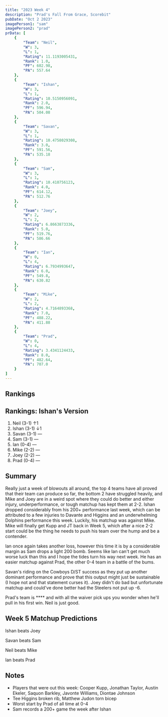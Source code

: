 ```yaml
---
title: "2023 Week 4"
description: "Prad's Fall From Grace, Scorebit"
pubDate: "Oct 2 2023"
imagePerson1: "sam"
imagePerson2: "prad"
prData: [
    {
        "Team": "Neil",
        "W": 3,
        "L": 1,
        "Rating": 11.1193005431,
        "Rank": 1.0,
        "PF": 602.98,
        "PA": 557.64
    },
    {
        "Team": "Ishan",
        "W": 3,
        "L": 1,
        "Rating": 10.5150956091,
        "Rank": 2.0,
        "PF": 596.94,
        "PA": 504.08
    },
    {
        "Team": "Savan",
        "W": 3,
        "L": 1,
        "Rating": 10.4758029308,
        "Rank": 3.0,
        "PF": 591.56,
        "PA": 535.18
    },
    {
        "Team": "Sam",
        "W": 3,
        "L": 1,
        "Rating": 10.410756123,
        "Rank": 4.0,
        "PF": 614.12,
        "PA": 512.76
    },
    {
        "Team": "Joey",
        "W": 2,
        "L": 2,
        "Rating": 6.8663873336,
        "Rank": 5.0,
        "PF": 519.76,
        "PA": 586.66
    },
    {
        "Team": "Ian",
        "W": 0,
        "L": 4,
        "Rating": 6.7934993647,
        "Rank": 6.0,
        "PF": 549.8,
        "PA": 630.82
    },
    {
        "Team": "Mike",
        "W": 2,
        "L": 2,
        "Rating": 4.7164893368,
        "Rank": 7.0,
        "PF": 488.22,
        "PA": 411.88
    },
    {
        "Team": "Prad",
        "W": 0,
        "L": 4,
        "Rating": 3.4341124433,
        "Rank": 8.0,
        "PF": 482.64,
        "PA": 707.0
    }
]
---
```



## Rankings

<PowerRankingTable client:load data={frontmatter.prData} />

## Rankings: Ishan's Version

1. Neil (3-1) ↑1
2. Ishan (3-1) ↓1
3. Savan (3-1) —
4. Sam (3-1) —
5. Ian (0-4) —
6. Mike (2-2) —
7. Joey (2-2) —
8. Prad (0-4) —

## Summary

Really just a week of blowouts all around, the top 4 teams have all proved that their team can produce so far, the bottom 2 have struggled heavily,
and Mike and Joey are in a weird spot where they could do better and either injury, underperformance, or tough matchup has kept them at 2-2. Ishan
dropped considerably from his 200+ performance last week, which can be attributed to a few injuries to Davante and Higgins and an underwhelming 
Dolphins performance this week. Luckily, his matchup was against Mike. Mike will finally get Kupp and JT back in Week 5, which after a nice 2-2 start 
could be the thing he needs to push his team over the hump and be a contender.

Ian once again takes another loss, however this time it is by a considerable margin as Sam drops a light 200 bomb. Seems like Ian can't get much worse 
luck than this and I hope the tides turn his way next week. He has an easier matchup against Prad, the other 0-4 team in a battle of the bums.

Savan's riding on the Cowboys D/ST success as they put up another dominant performance and prove that this output might just be sustainable (I hope 
not and that statement curses it). Joey didn't do bad but unfortunate matchup and could've done better had the Steelers not put up -6.

Prad's team is **** and with all the waiver pick ups you wonder when he'll pull in his first win. Neil is just good.

## Week 5 Matchup Predictions

Ishan beats Joey

Savan beats Sam

Neil beats Mike

Ian beats Prad

## Notes

* Players that were out this week: Cooper Kupp, Jonathan Taylor, Austin Ekeler, Saquon Barkley, Javonte Williams, Diontae Johnson
* Tee Higgins broken rib, Matthew Judon torn bicep
* Worst start by Prad of all time at 0-4
* Sam records a 200+ game the week after Ishan